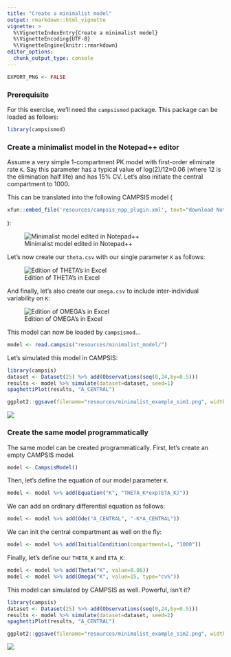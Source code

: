 ```yaml
---
title: "Create a minimalist model"
output: rmarkdown::html_vignette
vignette: >
  %\VignetteIndexEntry{Create a minimalist model}
  %\VignetteEncoding{UTF-8}
  %\VignetteEngine{knitr::rmarkdown}
editor_options: 
  chunk_output_type: console
---
```


```r
EXPORT_PNG <- FALSE
```

### Prerequisite

For this exercise, we'll need the `campsismod` package. This package can be loaded as follows:

```r
library(campsismod)
```

### Create a minimalist model in the Notepad++ editor

Assume a very simple 1-compartment PK model with first-order eliminate rate `K`. Say this parameter has a typical value of log(2)/12≈0.06 (where 12 is the elimination half life) and has 15% CV. Let's also initiate the central compartment to 1000.

This can be translated into the following CAMPSIS model (
```r
xfun::embed_file('resources/campsis_npp_plugin.xml', text="download Notepad++ plugin for CAMPSIS")
```
):

![Minimalist model edited in Notepad++](resources/notepad_plugin_example.png)
             
Let's now create our `theta.csv` with our single parameter `K` as follows:

![Edition of THETA's in Excel](resources/minimal_model_theta.png)
           
And finally, let's also create our `omega.csv` to include inter-individual variability on `K`:

![Edition of OMEGA's in Excel](resources/minimal_model_omega.png)
          
This model can now be loaded by `campsismod`...

```r
model <- read.campsis("resources/minimalist_model/")
```

Let's simulated this model in CAMPSIS:

```r
library(campsis)
dataset <- Dataset(25) %>% add(Observations(seq(0,24,by=0.5)))
results <- model %>% simulate(dataset=dataset, seed=1)
spaghettiPlot(results, "A_CENTRAL")
```

```r
ggplot2::ggsave(filename="resources/minimalist_example_sim1.png", width=7, height=3, dpi=100)
```

![](resources/minimalist_example_sim1.png)

### Create the same model programmatically

The same model can be created programmatically. First, let's create an empty CAMPSIS model.

```r
model <- CampsisModel()
```

Then, let's define the equation of our model parameter `K`.

```r
model <- model %>% add(Equation("K", "THETA_K*exp(ETA_K)"))
```

We can add an ordinary differential equation as follows:

```r
model <- model %>% add(Ode("A_CENTRAL", "-K*A_CENTRAL"))
```

We can init the central compartment as well on the fly:

```r
model <- model %>% add(InitialCondition(compartment=1, "1000"))
```

Finally, let's define our `THETA_K` and `ETA_K`:

```r
model <- model %>% add(Theta("K", value=0.06))
model <- model %>% add(Omega("K", value=15, type="cv%"))
```

This model can simulated by CAMPSIS as well. Powerful, isn't it?

```r
library(campsis)
dataset <- Dataset(25) %>% add(Observations(seq(0,24,by=0.5)))
results <- model %>% simulate(dataset=dataset, seed=2)
spaghettiPlot(results, "A_CENTRAL")
```

```r
ggplot2::ggsave(filename="resources/minimalist_example_sim2.png", width=7, height=3, dpi=100)
```

![](resources/minimalist_example_sim2.png)